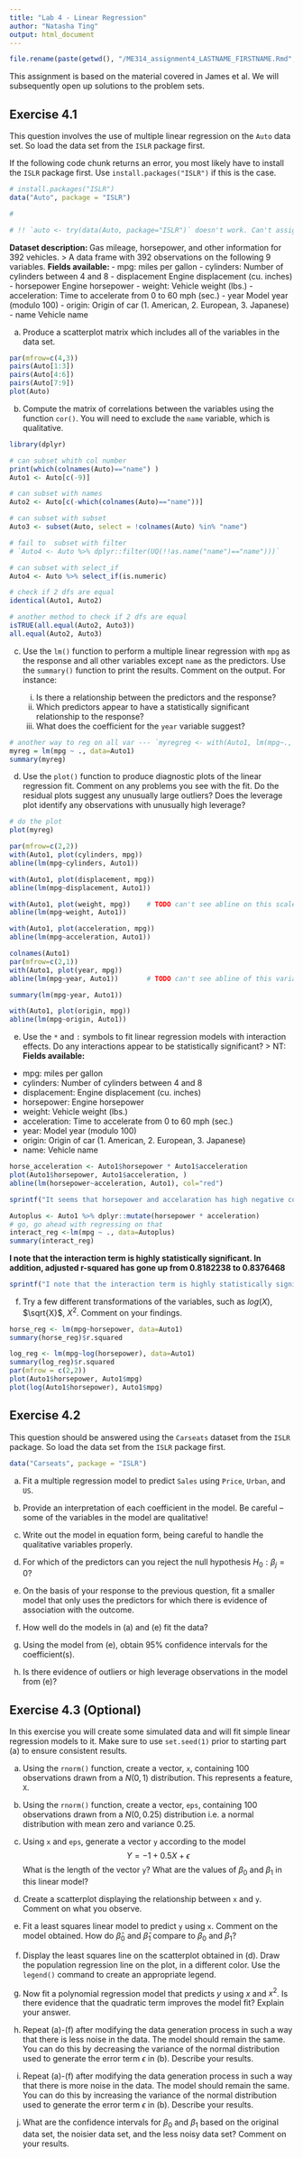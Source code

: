 ```yaml
---
title: "Lab 4 - Linear Regression"
author: "Natasha Ting"
output: html_document
---
```


```r
file.rename(paste(getwd(), "/ME314_assignment4_LASTNAME_FIRSTNAME.Rmd", sep=""), paste(getwd(), "/ME314_assignment4_TING_ZET-TING.Rmd", sep=""))
```

This assignment is based on the material covered in James et al. We will subsequently open up solutions to the problem sets.

## Exercise 4.1

This question involves the use of multiple linear regression on the `Auto` data set. So load the data set from the `ISLR` package first.

If the following code chunk returns an error, you most likely have to install the `ISLR` package first. Use `install.packages("ISLR")` if this is the case.

```r
# install.packages("ISLR")
data("Auto", package = "ISLR")

# 

# !! `auto <- try(data(Auto, package="ISLR")` doesn't work. Can't assign a dataset to a variable. 
```

**Dataset description: **
Gas mileage, horsepower, and other information for 392 vehicles.
>  A data frame with 392 observations on the following 9 variables. 
**Fields available: **
- mpg:  miles per gallon
- cylinders: Number of cylinders between 4 and 8 
- displacement Engine displacement (cu. inches) 
- horsepower Engine horsepower
- weight: Vehicle weight (lbs.)
- acceleration: Time to accelerate from 0 to 60 mph (sec.) 
- year Model year (modulo 100)
- origin: Origin of car (1. American, 2. European, 3. Japanese) 
- name Vehicle name

(a) Produce a scatterplot matrix which includes all of the variables in the data set.
```r
par(mfrow=c(4,3))
pairs(Auto[1:3])
pairs(Auto[4:6])
pairs(Auto[7:9])
plot(Auto)
```


(b) Compute the matrix of correlations between the variables using the function `cor()`. You will need to exclude the `name` variable, which is qualitative.
```r
library(dplyr)

# can subset whith col number
print(which(colnames(Auto)=="name") )
Auto1 <- Auto[c(-9)]

# can subset with names 
Auto2 <- Auto[c(-which(colnames(Auto)=="name"))]

# can subset with subset
Auto3 <- subset(Auto, select = !colnames(Auto) %in% "name")

# fail to  subset with filter
# `Auto4 <- Auto %>% dplyr::filter(UQ(!!as.name("name")=="name")))`

# can subset with select_if 
Auto4 <- Auto %>% select_if(is.numeric)

# check if 2 dfs are equal
identical(Auto1, Auto2)

# another method to check if 2 dfs are equal
isTRUE(all.equal(Auto2, Auto3))
all.equal(Auto2, Auto3)

```


(c) Use the `lm()` function to perform a multiple linear regression with `mpg` as the response and all other variables except `name` as the predictors. Use the `summary()` function to print the results. Comment on the output. For instance:

    i. Is there a relationship between the predictors and the response?
    ii. Which predictors appear to have a statistically significant relationship to the response?
    iii. What does the coefficient for the `year` variable suggest?  
  
  
```r
# another way to reg on all var --- `myregreg <- with(Auto1, lm(mpg~., data = Auto1))`
myreg = lm(mpg ~ ., data=Auto1)
summary(myreg)
```

(d) Use the `plot()` function to produce diagnostic plots of the linear regression fit. Comment on any problems you see with the fit. Do the residual plots suggest any unusually large outliers? Does the leverage plot identify any observations with unusually high leverage?

```r
# do the plot
plot(myreg)
```

```r
par(mfrow=c(2,2))
with(Auto1, plot(cylinders, mpg))
abline(lm(mpg~cylinders, Auto1))

with(Auto1, plot(displacement, mpg))
abline(lm(mpg~displacement, Auto1))

with(Auto1, plot(weight, mpg))    # TODO can't see abline on this scale. How to help
abline(lm(mpg~weight, Auto1))

with(Auto1, plot(acceleration, mpg))
abline(lm(mpg~acceleration, Auto1))
```

```r
colnames(Auto1)
par(mfrow=c(2,1))
with(Auto1, plot(year, mpg))
abline(lm(mpg~year, Auto1))       # TODO can't see abline of this variable

summary(lm(mpg~year, Auto1))

with(Auto1, plot(origin, mpg))
abline(lm(mpg~origin, Auto1))

```
(e) Use the `*` and `:` symbols to fit linear regression models with interaction effects. Do any interactions appear to be statistically significant?
> NT: 
**Fields available: **
- mpg:  miles per gallon
- cylinders: Number of cylinders between 4 and 8 
- displacement: Engine displacement (cu. inches) 
- horsepower: Engine horsepower
- weight: Vehicle weight (lbs.)
- acceleration: Time to accelerate from 0 to 60 mph (sec.) 
- year: Model year (modulo 100)
- origin: Origin of car (1. American, 2. European, 3. Japanese) 
- name: Vehicle name

```r
horse_acceleration <- Auto1$horsepower * Auto1$acceleration
plot(Auto1$horsepower, Auto1$acceleration, )
abline(lm(horsepower~acceleration, Auto1), col="red")

sprintf("It seems that horsepower and accelaration has high negative correlation of %f, with a fitted prodictor value of %f ",cor(Auto1$horsepower, Auto1$acceleration), coef(lm(horsepower~acceleration, Auto1))[2])

Autoplus <- Auto1 %>% dplyr::mutate(horsepower * acceleration)
# go, go ahead with regressing on that
interact_reg <-lm(mpg ~ ., data=Autoplus)
summary(interact_reg)

```
**I note that the interaction term is highly statistically significant. In addition, adjusted r-squared has gone up from 0.8182238 to 0.8376468 **

```r
sprintf("I note that the interaction term is highly statistically significant. In addition, adjusted r-squared has gone up from %f to %f", summary(myreg)$adj.r.squared, summary(interact_reg)$adj.r.squared)
```

(f) Try a few different transformations of the variables, such as $log(X)$, $\sqrt{X}$, $X^2$. Comment on your findings.

```r

horse_reg <- lm(mpg~horsepower, data=Auto1)
summary(horse_reg)$r.squared

log_reg <- lm(mpg~log(horsepower), data=Auto1)
summary(log_reg)$r.squared
par(mfrow = c(2,2))
plot(Auto1$horsepower, Auto1$mpg)
plot(log(Auto1$horsepower), Auto1$mpg)

```



## Exercise 4.2

This question should be answered using the `Carseats` dataset from the `ISLR` package. So load the data set from the `ISLR` package first.

```r
data("Carseats", package = "ISLR")
```


(a) Fit a multiple regression model to predict `Sales` using `Price`,
`Urban`, and `US`.

(b) Provide an interpretation of each coefficient in the model. Be
careful -- some of the variables in the model are qualitative!

(c) Write out the model in equation form, being careful to handle the qualitative variables properly.

(d) For which of the predictors can you reject the null hypothesis $H_0 : \beta_j =0$?

(e) On the basis of your response to the previous question, fit a smaller model that only uses the predictors for which there is evidence of association with the outcome.

(f) How well do the models in (a) and (e) fit the data?

(g) Using the model from (e), obtain 95% confidence intervals for the coefficient(s).

(h) Is there evidence of outliers or high leverage observations in the model from (e)?


## Exercise 4.3 (Optional)

In this exercise you will create some simulated data and will fit simple linear regression models to it. Make sure to use `set.seed(1)` prior to starting part (a) to ensure consistent results.

(a) Using the `rnorm()` function, create a vector, `x`, containing 100 observations drawn from a $N(0,1)$ distribution. This represents a feature, `X`.

(b) Using the `rnorm()` function, create a vector, `eps`, containing 100 observations drawn from a $N(0,0.25)$ distribution i.e. a normal distribution with mean zero and variance 0.25.

(c) Using `x` and `eps`, generate a vector `y` according to the model
$$Y = -1 + 0.5X + \epsilon$$
What is the length of the vector `y`? What are the values of $\beta_0$ and $\beta_1$ in this linear model?

(d) Create a scatterplot displaying the relationship between `x` and `y`. Comment on what you observe.

(e) Fit a least squares linear model to predict `y` using `x`. Comment on the model obtained. How do $\hat{\beta}_0$ and $\hat{\beta}_1$ compare to $\beta_0$ and $\beta_1$?

(f) Display the least squares line on the scatterplot obtained in (d). Draw the population regression line on the plot, in a different color. Use the `legend()` command to create an appropriate legend.

(g) Now fit a polynomial regression model that predicts $y$ using $x$ and $x^2$. Is there evidence that the quadratic term improves the model fit? Explain your answer.

(h) Repeat (a)-(f) after modifying the data generation process in such a way that there is less noise in the data. The model should remain the same. You can do this by decreasing the variance of the normal distribution used to generate the error term $\epsilon$ in (b). Describe your results.

(i) Repeat (a)-(f) after modifying the data generation process in such a way that there is more noise in the data. The model should remain the same. You can do this by increasing the variance of the normal distribution used to generate the error term $\epsilon$ in (b). Describe your results.

(j) What are the confidence intervals for $\beta_0$ and $\beta_1$ based on the original data set, the noisier data set, and the less noisy data set? Comment on your results.


